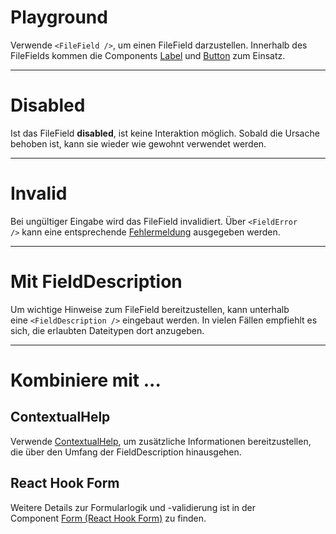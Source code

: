 # Playground

Verwende `<FileField />`, um einen FileField darzustellen. Innerhalb des FileFields kommen die Components [Label](/03-components/content/label) und [Button](/03-components/actions/button) zum Einsatz.

<LiveCodeEditor />

---

# Disabled

Ist das FileField **disabled**, ist keine Interaktion möglich. Sobald die Ursache behoben ist, kann sie wieder wie gewohnt verwendet werden.

<LiveCodeEditor example="disabled" editorCollapsed />

---

# Invalid

Bei ungültiger Eingabe wird das FileField invalidiert. Über `<FieldError />` kann eine entsprechende [Fehlermeldung](/02-foundations/03-content-guidelines/02-fehlermeldungen) ausgegeben werden.

<LiveCodeEditor example="invalid" editorCollapsed />

---

# Mit FieldDescription

Um wichtige Hinweise zum FileField bereitzustellen, kann unterhalb eine `<FieldDescription />` eingebaut werden. In vielen Fällen empfiehlt es sich, die erlaubten Dateitypen dort anzugeben.

<LiveCodeEditor example="fieldDescription" editorCollapsed />

---

# Kombiniere mit ...

## ContextualHelp

Verwende [ContextualHelp](/03-components/overlays/contextual-help), um zusätzliche Informationen bereitzustellen, die über den Umfang der FieldDescription hinausgehen.

<LiveCodeEditor example="contextualHelp" editorCollapsed />

## React Hook Form

Weitere Details zur Formularlogik und -validierung ist in der Component [Form (React Hook Form)](/03-components/form-controls/form-react-hook-form) zu finden.

<LiveCodeEditor example="form" editorCollapsed />
